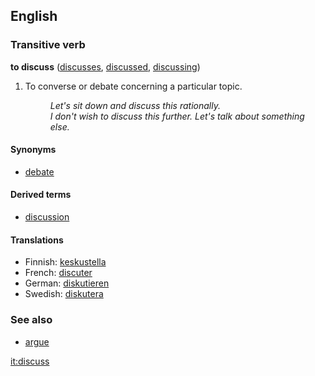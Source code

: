 == English ==

=== Transitive verb ===
'''to discuss'''  ([[discusses]], [[discussed]], [[discussing]])
# To converse or debate concerning a particular topic.
#: ''Let's sit down and discuss this rationally.''
#: ''I don't wish to discuss this further.  Let's talk about something else.''

====Synonyms====
*[[debate]]

====Derived terms====
*[[discussion]]

====Translations====
*Finnish: [[keskustella]]
*French: [[discuter]]
*German: [[diskutieren]]
*Swedish: [[diskutera]]

===See also===
*[[argue]]

[[it:discuss]]